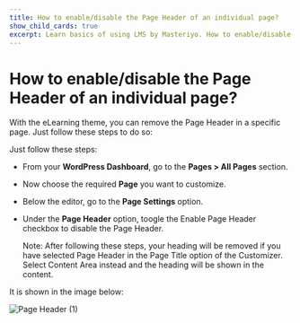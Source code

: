 ---
title: How to enable/disable the Page Header of an individual page?
show_child_cards: true
excerpt: Learn basics of using LMS by Masteriyo. How to enable/disable the Page Header of an individual page.
---

# How to enable/disable the Page Header of an individual page?

With the eLearning theme, you can remove the Page Header in a specific page. Just follow these steps to do so:

Just follow these steps:

- From your **WordPress Dashboard**, go to the **Pages > All Pages** section.

- Now choose the required **Page** you want to customize.

- Below the editor, go to the **Page Settings** option.

- Under the **Page Header** option, toogle the Enable Page Header checkbox to disable the Page Header.

    Note: After following these steps, your heading will be removed if you have selected Page Header in the Page Title option of the Customizer. Select Content Area instead and the heading will be shown in the content.

It is shown in the image below:

![Page Header (1)](https://user-images.githubusercontent.com/109593521/183600258-bba556a8-6776-4b1a-8a7e-d58b507fe063.png)
